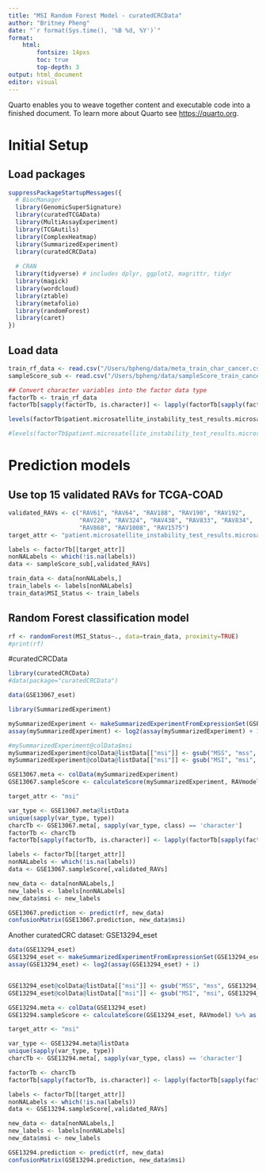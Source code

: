 ```yaml
---
title: "MSI Random Forest Model - curatedCRCData"
author: "Britney Pheng"
date: "`r format(Sys.time(), '%B %d, %Y')`"
format:
    html:
        fontsize: 14pxs
        toc: true
        top-depth: 3
output: html_document
editor: visual
---
```


Quarto enables you to weave together content and executable code into a finished document. To learn more about Quarto see <https://quarto.org>.

# Initial Setup

## Load packages

```r
suppressPackageStartupMessages({
  # BiocManager
  library(GenomicSuperSignature)
  library(curatedTCGAData)
  library(MultiAssayExperiment)
  library(TCGAutils)
  library(ComplexHeatmap)
  library(SummarizedExperiment)
  library(curatedCRCData)
  
  # CRAN
  library(tidyverse) # includes dplyr, ggplot2, magrittr, tidyr
  library(magick)
  library(wordcloud)
  library(ztable)
  library(metafolio)
  library(randomForest)
  library(caret)
})
```

## Load data

```r
train_rf_data <- read.csv("/Users/bpheng/data/meta_train_char_cancer.csv")
sampleScore_sub <- read.csv("/Users/bpheng/data/sampleScore_train_cancer.csv")
```

```r
## Convert character variables into the factor data type
factorTb <- train_rf_data
factorTb[sapply(factorTb, is.character)] <- lapply(factorTb[sapply(factorTb, is.character)], factor)

levels(factorTb$patient.microsatellite_instability_test_results.microsatellite_instability_test_result.mononucleotide_and_dinucleotide_marker_panel_analysis_status)[levels(factorTb$patient.microsatellite_instability_test_results.microsatellite_instability_test_result.mononucleotide_and_dinucleotide_marker_panel_analysis_status) == "msi-h"] <- "msi"

#levels(factorTb$patient.microsatellite_instability_test_results.microsatellite_instability_test_result.mononucleotide_and_dinucleotide_marker_panel_analysis_status)
```

# Prediction models

## Use top 15 validated RAVs for TCGA-COAD

```r
validated_RAVs <- c("RAV61", "RAV64", "RAV188", "RAV190", "RAV192", 
                    "RAV220", "RAV324", "RAV438", "RAV833", "RAV834", 
                    "RAV868", "RAV1008", "RAV1575")
target_attr <- "patient.microsatellite_instability_test_results.microsatellite_instability_test_result.mononucleotide_and_dinucleotide_marker_panel_analysis_status"

labels <- factorTb[[target_attr]]
nonNALabels <- which(!is.na(labels))
data <- sampleScore_sub[,validated_RAVs]

train_data <- data[nonNALabels,]
train_labels <- labels[nonNALabels]
train_data$MSI_Status <- train_labels
```

## Random Forest classification model

```r
rf <- randomForest(MSI_Status~., data=train_data, proximity=TRUE)
#print(rf)
```

#curatedCRCData

```r
library(curatedCRCData)
#data(package="curatedCRCData")
```

```r
data(GSE13067_eset)

library(SummarizedExperiment)

mySummarizedExperiment <- makeSummarizedExperimentFromExpressionSet(GSE13067_eset)
assay(mySummarizedExperiment) <- log2(assay(mySummarizedExperiment) + 1)

#mySummarizedExperiment@colData$msi
mySummarizedExperiment@colData@listData[["msi"]] <- gsub("MSS", "mss", mySummarizedExperiment@colData@listData[["msi"]] )
mySummarizedExperiment@colData@listData[["msi"]] <- gsub("MSI", "msi", mySummarizedExperiment@colData@listData[["msi"]] )

GSE13067.meta <- colData(mySummarizedExperiment)
GSE13067.sampleScore <- calculateScore(mySummarizedExperiment, RAVmodel) %>% as.data.frame()
```

```r
target_attr <- "msi"

var_type <- GSE13067.meta@listData
unique(sapply(var_type, type))
charcTb <- GSE13067.meta[, sapply(var_type, class) == 'character']
factorTb <- charcTb
factorTb[sapply(factorTb, is.character)] <- lapply(factorTb[sapply(factorTb, is.character)], factor)

labels <- factorTb[[target_attr]]
nonNALabels <- which(!is.na(labels))
data <- GSE13067.sampleScore[,validated_RAVs]

new_data <- data[nonNALabels,]
new_labels <- labels[nonNALabels]
new_data$msi <- new_labels
```

```r
GSE13067.prediction <- predict(rf, new_data)
confusionMatrix(GSE13067.prediction, new_data$msi)
```

Another curatedCRC dataset: GSE13294_eset

```r
data(GSE13294_eset)
GSE13294_eset <- makeSummarizedExperimentFromExpressionSet(GSE13294_eset)
assay(GSE13294_eset) <- log2(assay(GSE13294_eset) + 1)


GSE13294_eset@colData@listData[["msi"]] <- gsub("MSS", "mss", GSE13294_eset@colData@listData[["msi"]] )
GSE13294_eset@colData@listData[["msi"]] <- gsub("MSI", "msi", GSE13294_eset@colData@listData[["msi"]] )

GSE13294.meta <- colData(GSE13294_eset)
GSE13294.sampleScore <- calculateScore(GSE13294_eset, RAVmodel) %>% as.data.frame()

```

```r
target_attr <- "msi"

var_type <- GSE13294.meta@listData
unique(sapply(var_type, type))
charcTb <- GSE13294.meta[, sapply(var_type, class) == 'character']

factorTb <- charcTb
factorTb[sapply(factorTb, is.character)] <- lapply(factorTb[sapply(factorTb, is.character)], factor)

labels <- factorTb[[target_attr]]
nonNALabels <- which(!is.na(labels))
data <- GSE13294.sampleScore[,validated_RAVs]

new_data <- data[nonNALabels,]
new_labels <- labels[nonNALabels]
new_data$msi <- new_labels
```

```r
GSE13294.prediction <- predict(rf, new_data)
confusionMatrix(GSE13294.prediction, new_data$msi)
```
